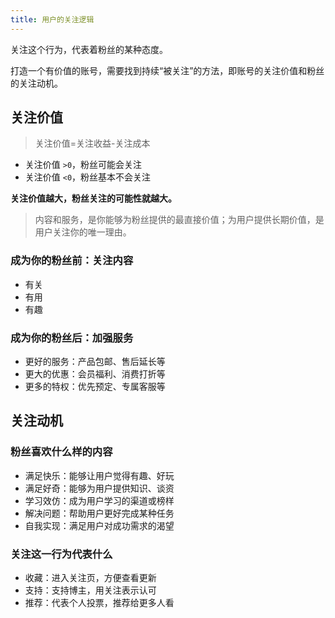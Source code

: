 ```yaml
---
title: 用户的关注逻辑
---
```


关注这个行为，代表着粉丝的某种态度。

打造一个有价值的账号，需要找到持续“被关注”的方法，即账号的关注价值和粉丝的关注动机。

## 关注价值

> 关注价值=关注收益-关注成本

- 关注价值 `>0`，粉丝可能会关注
- 关注价值 `<0`，粉丝基本不会关注

**关注价值越大，粉丝关注的可能性就越大。**

> 内容和服务，是你能够为粉丝提供的最直接价值；为用户提供长期价值，是用户关注你的唯一理由。

### 成为你的粉丝前：关注内容

- 有关
- 有用
- 有趣

### 成为你的粉丝后：加强服务

- 更好的服务：产品包邮、售后延长等
- 更大的优惠：会员福利、消费打折等
- 更多的特权：优先预定、专属客服等

## 关注动机

### 粉丝喜欢什么样的内容

- 满足快乐：能够让用户觉得有趣、好玩
- 满足好奇：能够为用户提供知识、谈资
- 学习效仿：成为用户学习的渠道或榜样
- 解决问题：帮助用户更好完成某种任务
- 自我实现：满足用户对成功需求的渴望

### 关注这一行为代表什么

- 收藏：进入关注页，方便查看更新
- 支持：支持博主，用关注表示认可
- 推荐：代表个人投票，推荐给更多人看
